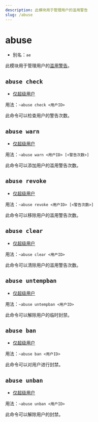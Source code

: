 ```yaml
---
description: 此模块用于管理用户的滥用警告
slug: /abuse
---
```


# abuse

- 别名：`ae`

此模块用于管理用户的[滥用警告](abuse_warning)。



## `abuse check`

- [仅超级用户](permissions)

用法：`~abuse check <用户ID>`

此命令可以检查用户的警告次数。

## `abuse warn`

- [仅超级用户](permissions)

用法：`~abuse warn <用户ID> [<警告次数>]`

此命令可以添加用户的滥用警告次数。

## `abuse revoke`

- [仅超级用户](permissions)

用法：`~abuse revoke <用户ID> [<警告次数>]`

此命令可以移除用户的滥用警告次数。

## `abuse clear`

- [仅超级用户](permissions)

用法：`~abuse clear <用户ID>`

此命令可以清除用户的滥用警告次数。

## `abuse untempban`

- [仅超级用户](permissions)

用法：`~abuse untempban <用户ID>`

此命令可以解除用户的临时封禁。

## `abuse ban`

- [仅超级用户](permissions)

用法：`~abuse ban <用户ID>`

此命令可以对用户进行封禁。

## `abuse unban`

- [仅超级用户](permissions)

用法：`~abuse unban <用户ID>`

此命令可以解除用户的封禁。